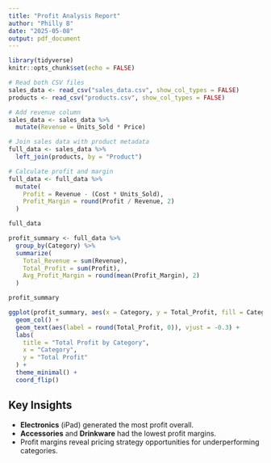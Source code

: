 ---
title: "Profit Analysis Report"
author: "Philly B"
date: "2025-05-08"
output: pdf_document
---

```{r setup, include=FALSE}
library(tidyverse)
knitr::opts_chunk$set(echo = FALSE)
```

```{r load-and-join}
# Read both CSV files
sales_data <- read_csv("sales_data.csv", show_col_types = FALSE)
products <- read_csv("products.csv", show_col_types = FALSE)

# Add revenue column
sales_data <- sales_data %>% 
  mutate(Revenue = Units_Sold * Price)

# Join sales data with product metadata
full_data <- sales_data %>% 
  left_join(products, by = "Product")

# Calculate profit and margin
full_data <- full_data %>% 
  mutate(
    Profit = Revenue - (Cost * Units_Sold),
    Profit_Margin = round(Profit / Revenue, 2)
  )

full_data
```

```{r summary}
profit_summary <- full_data %>% 
  group_by(Category) %>% 
  summarize(
    Total_Revenue = sum(Revenue),
    Total_Profit = sum(Profit),
    Avg_Profit_Margin = round(mean(Profit_Margin), 2)
  )

profit_summary
```

```{r profit-plot, fig.width=7, fig.height=5}
ggplot(profit_summary, aes(x = Category, y = Total_Profit, fill = Category)) +
  geom_col() +
  geom_text(aes(label = round(Total_Profit, 0)), vjust = -0.3) +
  labs(
    title = "Total Profit by Category",
    x = "Category",
    y = "Total Profit"
  ) +
  theme_minimal() +
  coord_flip()
```

## Key Insights

- **Electronics** (iPad) generated the most profit overall.
- **Accessories** and **Drinkware** had the lowest profit margins.
- Profit margins reveal pricing strategy opportunities for underperforming categories.
